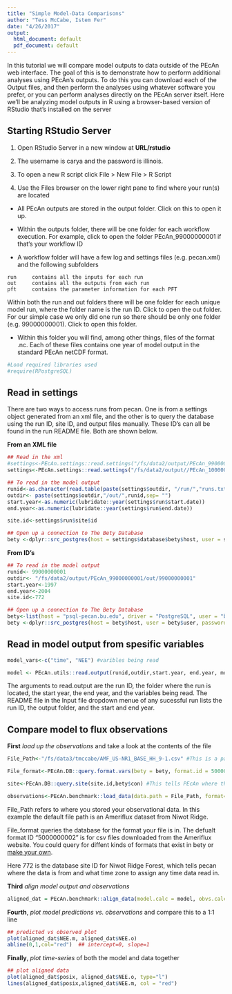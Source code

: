 ```yaml
---
title: "Simple Model-Data Comparisons"
author: "Tess McCabe, Istem Fer"
date: "4/26/2017"
output:
  html_document: default
  pdf_document: default
---
```



In this tutorial we will compare model outputs to data outside of the PEcAn web interface. The goal of this is to demonstrate how to perform additional analyses using PEcAn’s outputs. To do this you can download each of the Output files, and then perform the analyses using whatever software you prefer, or you can perform analyses directly on the PEcAn server itself. Here we’ll be analyzing model outputs in R using a browser-based version of RStudio that’s installed on the server

## Starting RStudio Server

1. Open RStudio Server in a new window at **URL/rstudio** 
 
2.	The username is carya and the password is illinois.

3.	To open a new R script click File > New File > R Script

4.	Use the Files browser on the lower right pane to find where your run(s) are located

  + All PEcAn outputs are stored in the output folder. Click on this to open it up.

  + Within the outputs folder, there will be one folder for each workflow execution. For example, click to open the folder PEcAn_99000000001 if that’s your workflow ID

  + A workflow folder will have a few log and settings files (e.g. pecan.xml) and the following subfolders

```  
run		contains all the inputs for each run
out		contains all the outputs from each run
pft		contains the parameter information for each PFT
```

Within both the run and out folders there will be one folder for each unique model run, where the folder name is the run ID. Click to open the out folder. For our simple case we only did one run so there should be only one folder (e.g. 99000000001). Click to open this folder.

  + Within this folder you will find, among other things, files of the format <year>.nc. Each of these files contains one year of model output in the standard PEcAn netCDF format.


```r

#Load required libraries used
#require(RPostgreSQL)
```

## Read in settings

There are two ways to access runs from pecan. One is from a settings object generated from an xml file, and the other is to query the database using the run ID, site ID, and output files manually. These ID's can all be found in the run README file. Both are shown below.  

**From an XML file**
```r
## Read in the xml
#settings<-PEcAn.settings::read.settings("/fs/data2/output/PEcAn_99000000001/pecan.xml")
settings<-PEcAn.settings::read.settings("/fs/data2/output//PEcAn_1000007658/pecan.xml")

## To read in the model output 
runid<-as.character(read.table(paste(settings$outdir, "/run/","runs.txt", sep=""))[1,1]) # Note: if you are using an xml from a run with multiple ensembles this line will provide only the first run id 
outdir<- paste(settings$outdir,"/out/",runid,sep= "")
start.year<-as.numeric(lubridate::year(settings$run$start.date))
end.year<-as.numeric(lubridate::year(settings$run$end.date))

site.id<-settings$run$site$id

## Open up a connection to The Bety Database 
bety <-dplyr::src_postgres(host = settings$database$bety$host, user = settings$database$bety$user, password = settings$database$bety$password, dbname = settings$database$bety$dbname)

```


**From ID's**
```r

## To read in the model output 
runid<- 99000000001
outdir<- "/fs/data2/output/PEcAn_99000000001/out/99000000001"
start.year<-1997
end.year<-2004
site.id<-772

## Open up a connection to The Bety Database
bety<-list(host = "psql-pecan.bu.edu", driver = "PostgreSQL", user = "bety", dbname = "bety", password = "bety")
bety <-dplyr::src_postgres(host = bety$host, user = bety$user, password = bety$password, dbname = bety$dbname)

```



## Read in model output from spesific variables
```r
model_vars<-c("time", "NEE") #varibles being read

model <- PEcAn.utils::read.output(runid,outdir,start.year, end.year, model_vars,dataframe=TRUE)
```

The arguments to read.output are the run ID, the folder where the run is located, the start year, the end year, and the variables being read. The README file in the Input file dropdown menue of any sucessful run lists the run ID, the output folder, and the start and end year. 

##	Compare model to flux observations

**First** _load up the observations_ and take a look at the contents of the file


```r
File_Path<-"/fs/data3/tmccabe/AMF_US-NR1_BASE_HH_9-1.csv" #This is a path to where the observations are stored. 

File_format<-PEcAn.DB::query.format.vars(bety = bety, format.id = 5000000002) #This matches the file with a premade "format" or a template that describes how the information in the file is organized

site<-PEcAn.DB::query.site(site.id,bety$con) #This tells PEcAn where the data comes from

observations<-PEcAn.benchmark::load_data(data.path = File_Path, format= File_format, time.row = File_format$time.row,  site = site) #This will throw an error that not all of the units can be converted. That's ok, as the units of the varibles of interest (NEE) are being converted. 
```

File_Path refers to where you stored your observational data. In this example the default file path is an Ameriflux dataset from Niwot Ridge. 

File_format queries the database for the format your file is in. The defualt format ID "5000000002" is for csv files downloaded from the Ameriflux website.
You could query for diffent kinds of formats that exist in bety or [make your own](https://pecanproject.github.io/pecan-documentation/adding-an-ecosystem-model.html#formats).

Here 772 is the database site ID for Niwot Ridge Forest, which tells pecan where the data is from and what time zone to assign any time data read in. 

**Third** _align model output and observations_

```r

aligned_dat = PEcAn.benchmark::align_data(model.calc = model, obvs.calc= observations, var ="NEE", start_year =start_year, end_year = end_year, align_method ="mean_over_larger_timestep")

```

**Fourth**, _plot model predictions vs. observations_ and compare this to a 1:1 line 

```r
## predicted vs observed plot
plot(aligned_dat$NEE.m, aligned_dat$NEE.o)
abline(0,1,col="red")  ## intercept=0, slope=1
```


**Finally**, _plot time-series_ of both the model and data together

```r
## plot aligned data
plot(aligned_dat$posix, aligned_dat$NEE.o, type="l")
lines(aligned_dat$posix,aligned_dat$NEE.m, col = "red")

```

